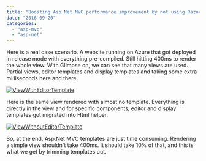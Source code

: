 ```yaml
---
title: "Boosting Asp.Net MVC performance improvement by not using Razor templates"
date: "2016-09-20"
categories: 
  - "asp-mvc"
  - "asp-net"
---
```


Here is a real case scenario. A website running on Azure that got deployed in release mode with everything pre-compiled. Still hitting 400ms to render the whole view. With Glimpse on, we can see that many views are used. Partial views, editor templates and display templates and taking some extra milliseconds here and there.

[![ViewWithEditorTemplate](http://patrickdesjardins.com/blog/wp-content/uploads/2016/08/ViewWithEditorTemplate-1024x225.png)](http://patrickdesjardins.com/blog/?attachment_id=4773)

Here is the same view rendered with almost no template. Everything is directly in the view and for specific components, editor and display templates got migrated into Html helper.

[![ViewWithoutEditorTemplate](http://patrickdesjardins.com/blog/wp-content/uploads/2016/08/ViewWithoutEditorTemplate-1024x34.png)](http://patrickdesjardins.com/blog/?attachment_id=4772)

So, at the end, Asp.Net MVC templates are just time consuming. Rendering a simple view shouldn't take 400ms. It should take 10% of that, and this is what we get by trimming templates out.
